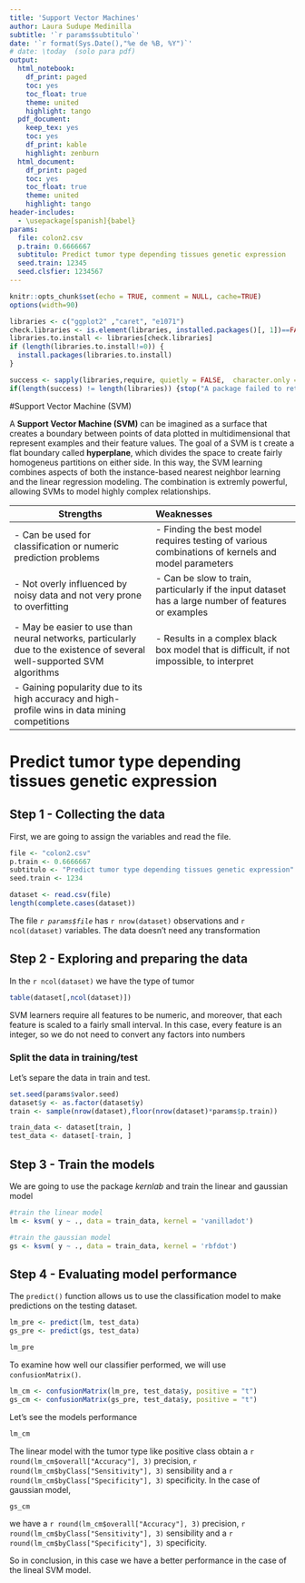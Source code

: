 ```yaml
---
title: 'Support Vector Machines'
author: Laura Sudupe Medinilla
subtitle: '`r params$subtitulo`'
date: '`r format(Sys.Date(),"%e de %B, %Y")`' 
# date: \today  (solo para pdf)
output:
  html_notebook:
    df_print: paged
    toc: yes
    toc_float: true
    theme: united
    highlight: tango
  pdf_document:
    keep_tex: yes
    toc: yes
    df_print: kable
    highlight: zenburn
  html_document:
    df_print: paged
    toc: yes
    toc_float: true
    theme: united
    highlight: tango
header-includes:
  - \usepackage[spanish]{babel}
params:
  file: colon2.csv
  p.train: 0.6666667
  subtitulo: Predict tumor type depending tissues genetic expression
  seed.train: 12345
  seed.clsfier: 1234567
---
```


```r
knitr::opts_chunk$set(echo = TRUE, comment = NULL, cache=TRUE)
options(width=90)
```


```r
libraries <- c("ggplot2" ,"caret", "e1071")
check.libraries <- is.element(libraries, installed.packages()[, 1])==FALSE
libraries.to.install <- libraries[check.libraries]
if (length(libraries.to.install!=0)) {
  install.packages(libraries.to.install)
}

success <- sapply(libraries,require, quietly = FALSE,  character.only = TRUE)
if(length(success) != length(libraries)) {stop("A package failed to return a success in require() function.")}
```

\pagebreak


#Support Vector Machine (SVM)

A **Support Vector Machine (SVM)** can be imagined as a surface that creates a boundary between points of data plotted in multidimensional that represent examples and their feature values. The goal of a SVM is t create a flat boundary called **hyperplane**, which divides the space to create fairly homogeneus partitions on either side. In this way, the SVM learning combines aspects of both the instance-based nearest neighbor learning and the linear regression modeling. The combination is extremly powerful, allowing SVMs to model highly complex relationships.

| **Strengths**    | **Weaknesses**  | 
| ----------------------------------- |:-----------------------------------|
|- Can be used for classification or numeric prediction problems |- Finding the best model requires testing of various combinations of kernels and model parameters |
| - Not overly influenced by noisy data and not very prone to overfitting | - Can be slow to train, particularly if the input dataset has a large number of features or examples |
| - May be easier to use than neural networks, particularly due to the existence of several well-supported SVM algorithms | - Results in a complex black box model that is difficult, if not impossible, to interpret
| - Gaining popularity due to its high accuracy and high-profile wins in data mining competitions


# Predict tumor type depending tissues genetic expression

## Step 1 - Collecting the data

First, we are going to assign the variables and read the file.


```r
file <- "colon2.csv"
p.train <- 0.6666667
subtitulo <- "Predict tumor type depending tissues genetic expression"
seed.train <- 1234

```


```r
dataset <- read.csv(file) 
length(complete.cases(dataset))
```

The file *`r params$file`* has `r nrow(dataset)` observations and `r ncol(dataset)` variables. The data doesn't need any transformation


## Step 2 - Exploring and preparing the data


In the `r ncol(dataset)` we have the type of tumor

```r
table(dataset[,ncol(dataset)])
```

SVM learners require all features to be numeric, and moreover, that each feature is scaled to a fairly small interval. In this case, every feature is an integer, so we do not need to convert any factors into numbers


### Split the data in training/test

Let's separe the data in train and test.


```r

set.seed(params$valor.seed)
dataset$y <- as.factor(dataset$y)
train <- sample(nrow(dataset),floor(nrow(dataset)*params$p.train))

train_data <- dataset[train, ]
test_data <- dataset[-train, ]
```


## Step 3 - Train the models

We are going to use the package *kernlab* and train the linear and gaussian model

```r


#train the linear model
lm <- ksvm( y ~ ., data = train_data, kernel = 'vanilladot')

#train the gaussian model
gs <- ksvm( y ~ ., data = train_data, kernel = 'rbfdot')

```



## Step 4 - Evaluating model performance

The `predict()` function allows us to use the classification model to make predictions on the testing dataset.

```r

lm_pre <- predict(lm, test_data)
gs_pre <- predict(gs, test_data)

```


```r
lm_pre
```


To examine how well our classifier performed, we will use `confusionMatrix()`.

```r

lm_cm <- confusionMatrix(lm_pre, test_data$y, positive = "t")
gs_cm <- confusionMatrix(gs_pre, test_data$y, positive = "t")

```

Let's see the models performance

```r
lm_cm
```
The linear model with the tumor type like positive class obtain a `r round(lm_cm$overall["Accuracy"], 3)` precision, `r round(lm_cm$byClass["Sensitivity"], 3)` sensibility and a `r round(lm_cm$byClass["Specificity"], 3)` specificity. In the case of gaussian model,

```r
gs_cm
```

we have a `r round(lm_cm$overall["Accuracy"], 3)` precision, `r round(lm_cm$byClass["Sensitivity"], 3)` sensibility and a `r round(lm_cm$byClass["Specificity"], 3)` specificity.


So in conclusion, in this case we have a better performance in the case of the lineal SVM model.
